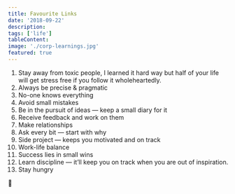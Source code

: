 ```yaml
---
title: Favourite Links
date: '2018-09-22'
description:
tags: ['life']
tableContent:
image: './corp-learnings.jpg'
featured: true
---
```


1. Stay away from toxic people, I learned it hard way but half of your life will get stress free if you follow it wholeheartedly.
2. Always be precise & pragmatic
3. No-one knows everything
4. Avoid small mistakes
5. Be in the pursuit of ideas — keep a small diary for it
6. Receive feedback and work on them
7. Make relationships
8. Ask every bit — start with why
9. Side project — keeps you motivated and on track
10. Work-life balance
11. Success lies in small wins
12. Learn discipline — it’ll keep you on track when you are out of inspiration.
13. Stay hungry

🙏
